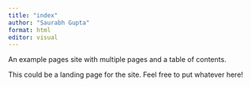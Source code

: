 ```yaml
---
title: "index"
author: "Saurabh Gupta"
format: html
editor: visual
---
```


An example pages site with multiple pages and a table of contents.

This could be a landing page for the site. Feel free to put whatever here!
